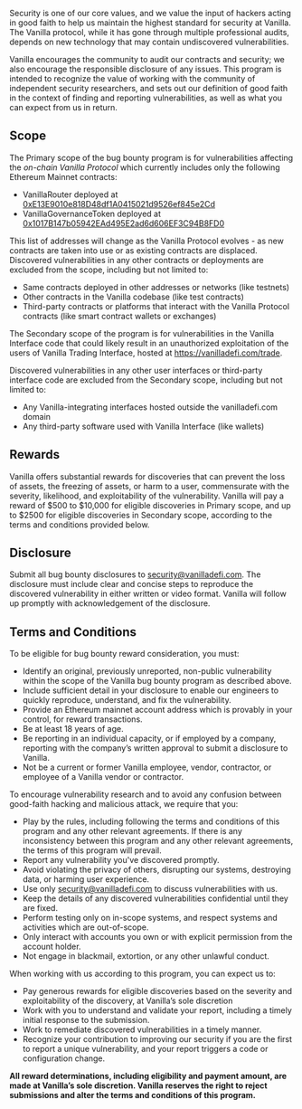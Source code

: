 Security is one of our core values, and we value the input of hackers acting in good faith to help us maintain the highest standard for security at Vanilla. The Vanilla protocol, while it has gone through multiple professional audits, depends on new technology that may contain undiscovered vulnerabilities.

Vanilla encourages the community to audit our contracts and security; we also encourage the responsible disclosure of any issues. This program is intended to recognize the value of working with the community of independent security researchers, and sets out our definition of good faith in the context of finding and reporting vulnerabilities, as well as what you can expect from us in return.

## Scope

The Primary scope of the bug bounty program is for vulnerabilities affecting the _on-chain Vanilla Protocol_ which currently includes only the following Ethereum Mainnet contracts:

- VanillaRouter deployed at [0xE13E9010e818D48df1A0415021d9526ef845e2Cd](https://etherscan.io/address/0xe13e9010e818d48df1a0415021d9526ef845e2cd)
- VanillaGovernanceToken deployed at [0x1017B147b05942EAd495E2ad6d606EF3C94B8FD0](https://etherscan.io/address/0x1017b147b05942ead495e2ad6d606ef3c94b8fd0)

This list of addresses will change as the Vanilla Protocol evolves - as new contracts are taken into use or as existing contracts are displaced. Discovered vulnerabilities in any other contracts or deployments are excluded from the scope, including but not limited to:

- Same contracts deployed in other addresses or networks (like testnets)
- Other contracts in the Vanilla codebase (like test contracts)
- Third-party contracts or platforms that interact with the Vanilla Protocol contracts (like smart contract wallets or exchanges)

The Secondary scope of the program is for vulnerabilities in the Vanilla Interface code that could likely result in an unauthorized exploitation of the users of Vanilla Trading Interface, hosted at https://vanilladefi.com/trade.

Discovered vulnerabilities in any other user interfaces or third-party interface code are excluded from the Secondary scope, including but not limited to:

- Any Vanilla-integrating interfaces hosted outside the vanilladefi.com domain
- Any third-party software used with Vanilla Interface (like wallets)

## Rewards

Vanilla offers substantial rewards for discoveries that can prevent the loss of assets, the freezing of assets, or harm to a user, commensurate with the severity, likelihood, and exploitability of the vulnerability. Vanilla will pay a reward of $500 to $10,000 for eligible discoveries in Primary scope, and up to $2500 for eligible discoveries in Secondary scope, according to the terms and conditions provided below.

## Disclosure

Submit all bug bounty disclosures to <a href="mailto:security@vanilladefi.com">security@vanilladefi.com</a>. The disclosure must include clear and concise steps to reproduce the discovered vulnerability in either written or video format. Vanilla will follow up promptly with acknowledgement of the disclosure.

## Terms and Conditions

To be eligible for bug bounty reward consideration, you must:
* Identify an original, previously unreported, non-public vulnerability within the scope of the Vanilla bug bounty program as described above.
* Include sufficient detail in your disclosure to enable our engineers to quickly reproduce, understand, and fix the vulnerability.
* Provide an Ethereum mainnet account address which is provably in your control, for reward transactions.
* Be at least 18 years of age.
* Be reporting in an individual capacity, or if employed by a company, reporting with the company’s written approval to submit a disclosure to Vanilla.
* Not be a current or former Vanilla employee, vendor, contractor, or employee of a Vanilla vendor or contractor.

To encourage vulnerability research and to avoid any confusion between good-faith hacking and malicious attack, we require that you:

* Play by the rules, including following the terms and conditions of this program and any other relevant agreements. If there is any inconsistency between this program and any other relevant agreements, the terms of this program will prevail.
* Report any vulnerability you've discovered promptly.
* Avoid violating the privacy of others, disrupting our systems, destroying data, or harming user experience.
* Use only <a href="mailto:security@vanilladefi.com">security@vanilladefi.com</a> to discuss vulnerabilities with us.
* Keep the details of any discovered vulnerabilities confidential until they are fixed.
* Perform testing only on in-scope systems, and respect systems and activities which are out-of-scope.
* Only interact with accounts you own or with explicit permission from the account holder.
* Not engage in blackmail, extortion, or any other unlawful conduct.

When working with us according to this program, you can expect us to:

* Pay generous rewards for eligible discoveries based on the severity and exploitability of the discovery, at Vanilla’s sole discretion
* Work with you to understand and validate your report, including a timely initial response to the submission.
* Work to remediate discovered vulnerabilities in a timely manner.
* Recognize your contribution to improving our security if you are the first to report a unique vulnerability, and your report triggers a code or configuration change.

**All reward determinations, including eligibility and payment amount, are made at Vanilla’s sole discretion. Vanilla reserves the right to reject submissions and alter the terms and conditions of this program.**

